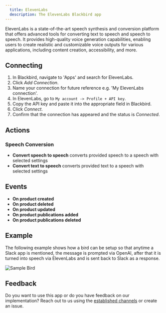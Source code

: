```yaml
---
  title: ElevenLabs
  description: The ElevenLabs Blackbird app
---
```


<LinkCard title="View on Github" target="_blank" href="https://github.com/bb-io/ElevenLabs" icon="github" />
 
  
ElevenLabs is a state-of-the-art speech synthesis and conversion platform that offers advanced tools for converting text to speech and speech to speech. It provides high-quality voice generation capabilities, enabling users to create realistic and customizable voice outputs for various applications, including content creation, accessibility, and more.
  
## Connecting

1.  In Blackbird, navigate to 'Apps' and search for ElevenLabs.
2.  Click _Add Connection_.
3.  Name your connection for future reference e.g. 'My ElevenLabs connection'.
4.  In ElevenLabs, go to `My account -> Profile + API key`.
5.  Copy the  API key and paste it into the appropriate field in Blackbird.
6.  Click _Connect_.
7.  Confirm that the connection has appeared and the status is _Connected_.
  
## Actions  
  
### Speech Conversion

-   **Convert speech to speech** converts provided speech to a speech with selected settings
-   **Convert text to speech** converts provided text to a speech with selected settings
  
## Events  
  
- **On product created**  
- **On product deleted**  
- **On product updated**  
- **On product publications added**  
- **On product publications deleted**  
  
## Example  
  
The following example shows how a bird can be setup so that anytime a Slack app is mentioned, the message is prompted via OpenAI, after that it is turned into speech via ElevenLabs and is sent back to Slack as a response.

![Sample Bird](https://github.com/bb-io/ElevenLabs/assets/137277669/26345195-1715-4719-92a6-f41bd6bf60ac)
  
## Feedback  
  
Do you want to use this app or do you have feedback on our implementation? Reach out to us using the [established channels](https://www.blackbird.io/) or create an issue.  
  
